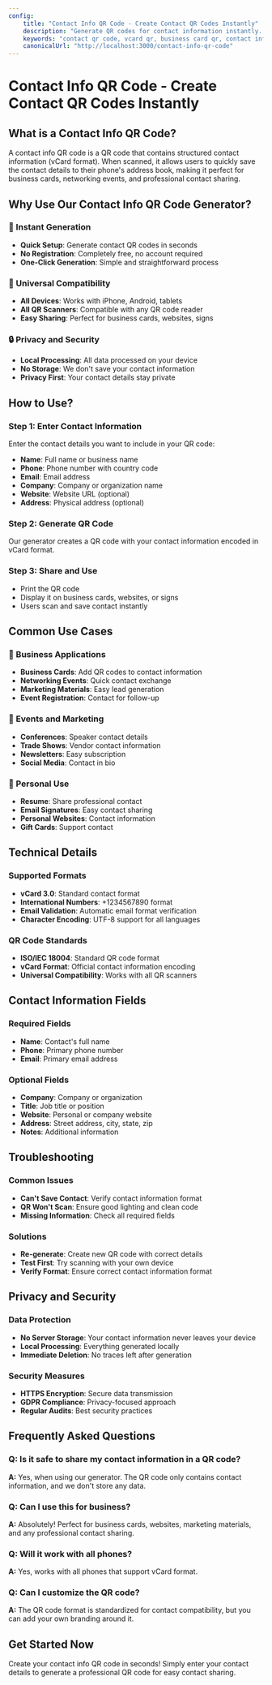 ```yaml
---
config:
    title: "Contact Info QR Code - Create Contact QR Codes Instantly"
    description: "Generate QR codes for contact information instantly. Share business cards, vCard data, and contact details easily with our free contact info QR code generator."
    keywords: "contact qr code, vcard qr, business card qr, contact info qr, qr contact"
    canonicalUrl: "http://localhost:3000/contact-info-qr-code"
---
```


# Contact Info QR Code - Create Contact QR Codes Instantly

## What is a Contact Info QR Code?

A contact info QR code is a QR code that contains structured contact information (vCard format). When scanned, it allows users to quickly save the contact details to their phone's address book, making it perfect for business cards, networking events, and professional contact sharing.

## Why Use Our Contact Info QR Code Generator?

### 🚀 Instant Generation

-   **Quick Setup**: Generate contact QR codes in seconds
-   **No Registration**: Completely free, no account required
-   **One-Click Generation**: Simple and straightforward process

### 📱 Universal Compatibility

-   **All Devices**: Works with iPhone, Android, tablets
-   **All QR Scanners**: Compatible with any QR code reader
-   **Easy Sharing**: Perfect for business cards, websites, signs

### 🔒 Privacy and Security

-   **Local Processing**: All data processed on your device
-   **No Storage**: We don't save your contact information
-   **Privacy First**: Your contact details stay private

## How to Use?

### Step 1: Enter Contact Information

Enter the contact details you want to include in your QR code:

-   **Name**: Full name or business name
-   **Phone**: Phone number with country code
-   **Email**: Email address
-   **Company**: Company or organization name
-   **Website**: Website URL (optional)
-   **Address**: Physical address (optional)

### Step 2: Generate QR Code

Our generator creates a QR code with your contact information encoded in vCard format.

### Step 3: Share and Use

-   Print the QR code
-   Display it on business cards, websites, or signs
-   Users scan and save contact instantly

## Common Use Cases

### 🏢 Business Applications

-   **Business Cards**: Add QR codes to contact information
-   **Networking Events**: Quick contact exchange
-   **Marketing Materials**: Easy lead generation
-   **Event Registration**: Contact for follow-up

### 🎉 Events and Marketing

-   **Conferences**: Speaker contact details
-   **Trade Shows**: Vendor contact information
-   **Newsletters**: Easy subscription
-   **Social Media**: Contact in bio

### 📱 Personal Use

-   **Resume**: Share professional contact
-   **Email Signatures**: Easy contact sharing
-   **Personal Websites**: Contact information
-   **Gift Cards**: Support contact

## Technical Details

### Supported Formats

-   **vCard 3.0**: Standard contact format
-   **International Numbers**: +1234567890 format
-   **Email Validation**: Automatic email format verification
-   **Character Encoding**: UTF-8 support for all languages

### QR Code Standards

-   **ISO/IEC 18004**: Standard QR code format
-   **vCard Format**: Official contact information encoding
-   **Universal Compatibility**: Works with all QR scanners

## Contact Information Fields

### Required Fields

-   **Name**: Contact's full name
-   **Phone**: Primary phone number
-   **Email**: Primary email address

### Optional Fields

-   **Company**: Company or organization
-   **Title**: Job title or position
-   **Website**: Personal or company website
-   **Address**: Street address, city, state, zip
-   **Notes**: Additional information

## Troubleshooting

### Common Issues

-   **Can't Save Contact**: Verify contact information format
-   **QR Won't Scan**: Ensure good lighting and clean code
-   **Missing Information**: Check all required fields

### Solutions

-   **Re-generate**: Create new QR code with correct details
-   **Test First**: Try scanning with your own device
-   **Verify Format**: Ensure correct contact information format

## Privacy and Security

### Data Protection

-   **No Server Storage**: Your contact information never leaves your device
-   **Local Processing**: Everything generated locally
-   **Immediate Deletion**: No traces left after generation

### Security Measures

-   **HTTPS Encryption**: Secure data transmission
-   **GDPR Compliance**: Privacy-focused approach
-   **Regular Audits**: Best security practices

## Frequently Asked Questions

### Q: Is it safe to share my contact information in a QR code?

**A:** Yes, when using our generator. The QR code only contains contact information, and we don't store any data.

### Q: Can I use this for business?

**A:** Absolutely! Perfect for business cards, websites, marketing materials, and any professional contact sharing.

### Q: Will it work with all phones?

**A:** Yes, works with all phones that support vCard format.

### Q: Can I customize the QR code?

**A:** The QR code format is standardized for contact compatibility, but you can add your own branding around it.

## Get Started Now

Create your contact info QR code in seconds! Simply enter your contact details to generate a professional QR code for easy contact sharing.
